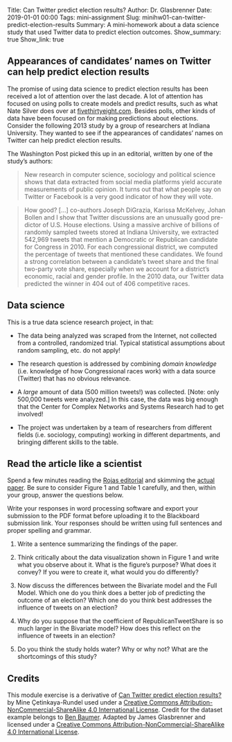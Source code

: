 Title: Can Twitter predict election results?
Author: Dr. Glasbrenner
Date: 2019-01-01 00:00
Tags: mini-assignment
Slug: minihw01-can-twitter-predict-election-results
Summary: A mini-homework about a data science study that used Twitter data to predict election outcomes.
Show_summary: true
Show_link: true

## Appearances of candidates' names on Twitter can help predict election results

The promise of using data science to predict election results has been received a lot of attention over the last decade.
A lot of attention has focused on using polls to create models and predict results, such as what Nate Silver does over at [fivethirtyeight.com][538].
Besides polls, other kinds of data have been focused on for making predictions about elections.
Consider the following 2013 study by a group of researchers at Indiana University.
They wanted to see if the appearances of candidates’ names on Twitter can help predict election results.

The Washington Post picked this up in an editorial, written by one of the study's authors:

> New research in computer science, sociology and political science shows that data extracted from social media platforms yield accurate measurements of public opinion.
> It turns out that what people say on Twitter or Facebook is a very good indicator of how they will vote.
 
> How good?
> [...]
> co-authors Joseph DiGrazia, Karissa McKelvey, Johan Bollen and I show that Twitter discussions are an unusually good pre- dictor of U.S. House elections.
> Using a massive archive of billions of randomly sampled tweets stored at Indiana University, we extracted 542,969 tweets that mention a Democratic or Republican candidate for Congress in 2010.
> For each congressional district, we computed the percentage of tweets that mentioned these candidates.
> We found a strong correlation between a candidate’s tweet share and the final two-party vote share, especially when we account for a district’s economic, racial and gender profile.
> In the 2010 data, our Twitter data predicted the winner in 404 out of 406 competitive races.

## Data science

This is a true data science research project, in that:

*   The data being analyzed was scraped from the Internet, not collected from a controlled, randomized trial.
    Typical statistical assumptions about random sampling, etc. do not apply!

*   The research question is addressed by combining *domain knowledge* (i.e. knowledge of how Congressional races work) with a data source (Twitter) that has no obvious relevance.

*   A *large* amount of data (500 million tweets!) was collected.
    [Note: only 500,000 tweets were analyzed.]
    In this case, the data was big enough that the Center for Complex Networks and Systems Research had to get involved!

*   The project was undertaken by a team of researchers from different fields (i.e. sociology, computing) working in different departments, and bringing different skills to the table.

## Read the article like a scientist

Spend a few minutes reading the [Rojas editorial][wapo-rojas-editorial] and skimming the [actual paper][digrazia-paper].
Be sure to consider Figure 1 and Table 1 carefully, and then, within your group, answer the questions below.

Write your responses in word processing software and export your submission to the PDF format before uploading it to the Blackboard submission link.
Your responses should be written using full sentences and proper spelling and grammar.

1.  Write a sentence summarizing the findings of the paper.

2.  Think critically about the data visualization shown in Figure 1 and write what you observe about it.
    What is the figure's purpose?
    What does it convey?
    If you were to create it, what would you do differently?

3.  Now discuss the differences between the Bivariate model and the Full Model.
    Which one do you think does a better job of predicting the outcome of an election?
    Which one do you think best addresses the influence of tweets on an election?

4.  Why do you suppose that the coefficient of RepublicanTweetShare is so much larger in the Bivariate model?
    How does this reflect on the influence of tweets in an election?

5.  Do you think the study holds water?
    Why or why not?
    What are the shortcomings of this study?

## Credits

This module exercise is a derivative of [Can Twitter predict election results?][duke-sta112-adapted] by Mine Çetinkaya-Rundel used under a [Creative Commons Attribution-NonCommercial-ShareAlike 4.0 International License][cc-by-nc-sa-4].
Credit for the dataset example belongs to [Ben Baumer](http://www.math.smith.edu/~bbaumer/).
Adapted by James Glasbrenner and licensed under a [Creative Commons Attribution-NonCommercial-ShareAlike 4.0 International License][cc-by-nc-sa-4].

[538]:                   http://fivethirtyeight.com
[cc-by-nc-sa-4]:         http://creativecommons.org/licenses/by-nc-sa/4.0/
[digrazia-paper]:        https://drive.google.com/file/d/1P-7xCuLMm8L8n3RvsNx720w55NbsjuPD
[duke-sta112-adapted]:   https://github.com/mine-cetinkaya-rundel/sta112_f15/blob/8e70667fc8db04f3a65b1c01a57ff747a6c9ed0a/application-exercises/app_Twitter_election_results.Rmd
[wapo-rojas-editorial]:  http://www.washingtonpost.com/opinions/how-twitter-can-predict-an-election/2013/08/11/35ef885a-0108-11e3-96a8-d3b921c0924a_story.html 
